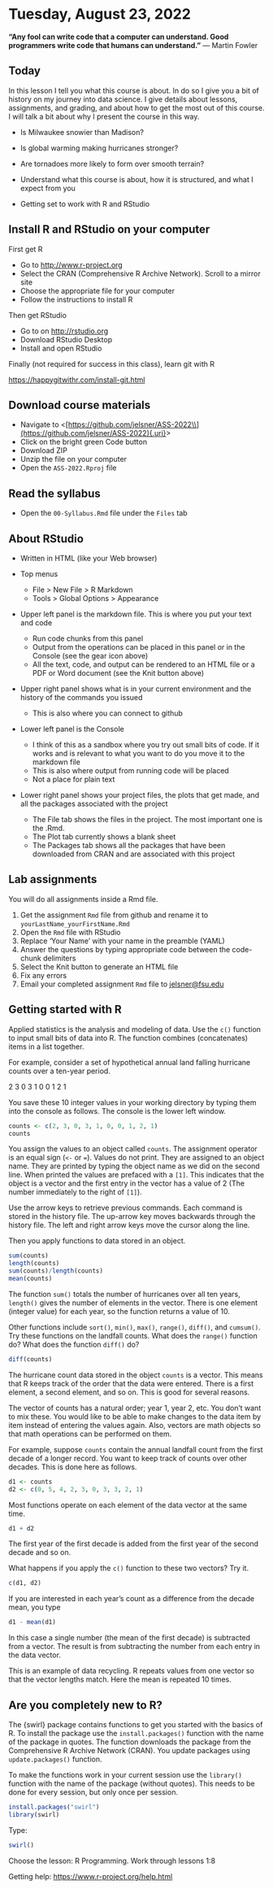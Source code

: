 # Tuesday, August 23, 2022 {.unnumbered}

**"Any fool can write code that a computer can understand. Good programmers write code that humans can understand."** --- Martin Fowler

## Today {.unnumbered}

In this lesson I tell you what this course is about. In do so I give you a bit of history on my journey into data science. I give details about lessons, assignments, and grading, and about how to get the most out of this course. I will talk a bit about why I present the course in this way.

-   Is Milwaukee snowier than Madison?

-   Is global warming making hurricanes stronger?

-   Are tornadoes more likely to form over smooth terrain?

-   Understand what this course is about, how it is structured, and what I expect from you

-   Getting set to work with R and RStudio

## Install R and RStudio on your computer {.unnumbered}

First get R

-   Go to <http://www.r-project.org>
-   Select the CRAN (Comprehensive R Archive Network). Scroll to a mirror site
-   Choose the appropriate file for your computer
-   Follow the instructions to install R

Then get RStudio

-   Go to on <http://rstudio.org>
-   Download RStudio Desktop
-   Install and open RStudio

Finally (not required for success in this class), learn git with R

<https://happygitwithr.com/install-git.html>

## Download course materials {.unnumbered}

-   Navigate to \<[[https://github.com/jelsner/ASS-2022\\\\](https://github.com/jelsner/ASS-2022\){.uri}]([https://github.com/jelsner/ASS-2022\\](https://github.com/jelsner/ASS-2022)%7B.uri%7D){.uri}\>
-   Click on the bright green Code button
-   Download ZIP
-   Unzip the file on your computer
-   Open the `ASS-2022.Rproj` file

## Read the syllabus {.unnumbered}

-   Open the `00-Syllabus.Rmd` file under the `Files` tab

## About RStudio {.unnumbered}

-   Written in HTML (like your Web browser)

-   Top menus

    -   File \> New File \> R Markdown
    -   Tools \> Global Options \> Appearance

-   Upper left panel is the markdown file. This is where you put your text and code

    -   Run code chunks from this panel
    -   Output from the operations can be placed in this panel or in the Console (see the gear icon above)
    -   All the text, code, and output can be rendered to an HTML file or a PDF or Word document (see the Knit button above)

-   Upper right panel shows what is in your current environment and the history of the commands you issued

    -   This is also where you can connect to github

-   Lower left panel is the Console

    -   I think of this as a sandbox where you try out small bits of code. If it works and is relevant to what you want to do you move it to the markdown file
    -   This is also where output from running code will be placed
    -   Not a place for plain text

-   Lower right panel shows your project files, the plots that get made, and all the packages associated with the project

    -   The File tab shows the files in the project. The most important one is the .Rmd.
    -   The Plot tab currently shows a blank sheet
    -   The Packages tab shows all the packages that have been downloaded from CRAN and are associated with this project

## Lab assignments {.unnumbered}

You will do all assignments inside a Rmd file.

1.  Get the assignment `Rmd` file from github and rename it to `yourLastName_yourFirstName.Rmd`
2.  Open the `Rmd` file with RStudio
3.  Replace 'Your Name' with your name in the preamble (YAML)
4.  Answer the questions by typing appropriate code between the code-chunk delimiters
5.  Select the Knit button to generate an HTML file
6.  Fix any errors
7.  Email your completed assignment `Rmd` file to [jelsner\@fsu.edu](mailto:jelsner@fsu.edu){.email}

## Getting started with R {.unnumbered}

Applied statistics is the analysis and modeling of data. Use the `c()` function to input small bits of data into R. The function combines (concatenates) items in a list together.

For example, consider a set of hypothetical annual land falling hurricane counts over a ten-year period.

2 3 0 3 1 0 0 1 2 1

You save these 10 integer values in your working directory by typing them into the console as follows. The console is the lower left window.

```r
counts <- c(2, 3, 0, 3, 1, 0, 0, 1, 2, 1)
counts
```

You assign the values to an object called `counts`. The assignment operator is an equal sign (`<-` or `=`). Values do not print. They are assigned to an object name. They are printed by typing the object name as we did on the second line. When printed the values are prefaced with a `[1]`. This indicates that the object is a vector and the first entry in the vector has a value of 2 (The number immediately to the right of `[1]`).

Use the arrow keys to retrieve previous commands. Each command is stored in the history file. The up-arrow key moves backwards through the history file. The left and right arrow keys move the cursor along the line.

Then you apply functions to data stored in an object.

```r
sum(counts)
length(counts)
sum(counts)/length(counts)
mean(counts)
```

The function `sum()` totals the number of hurricanes over all ten years, `length()` gives the number of elements in the vector. There is one element (integer value) for each year, so the function returns a value of 10.

Other functions include `sort()`, `min()`, `max()`, `range()`, `diff()`, and `cumsum()`. Try these functions on the landfall counts. What does the `range()` function do? What does the function `diff()` do?

```r
diff(counts)
```

The hurricane count data stored in the object `counts` is a vector. This means that R keeps track of the order that the data were entered. There is a first element, a second element, and so on. This is good for several reasons.

The vector of counts has a natural order; year 1, year 2, etc. You don't want to mix these. You would like to be able to make changes to the data item by item instead of entering the values again. Also, vectors are math objects so that math operations can be performed on them.

For example, suppose `counts` contain the annual landfall count from the first decade of a longer record. You want to keep track of counts over other decades. This is done here as follows.

```r
d1 <- counts
d2 <- c(0, 5, 4, 2, 3, 0, 3, 3, 2, 1)
```

Most functions operate on each element of the data vector at the same time.

```r
d1 + d2
```

The first year of the first decade is added from the first year of the second decade and so on.

What happens if you apply the `c()` function to these two vectors? Try it.

```r
c(d1, d2)
```

If you are interested in each year's count as a difference from the decade mean, you type

```r
d1 - mean(d1)
```

In this case a single number (the mean of the first decade) is subtracted from a vector. The result is from subtracting the number from each entry in the data vector.

This is an example of data recycling. R repeats values from one vector so that the vector lengths match. Here the mean is repeated 10 times.

## Are you completely new to R? {.unnumbered}

The {swirl} package contains functions to get you started with the basics of R. To install the package use the `install.packages()` function with the name of the package in quotes. The function downloads the package from the Comprehensive R Archive Network (CRAN). You update packages using `update.packages()` function.

To make the functions work in your current session use the `library()` function with the name of the package (without quotes). This needs to be done for every session, but only once per session.

```r
install.packages("swirl")
library(swirl)
```

Type:

```r
swirl()
```

Choose the lesson: R Programming. Work through lessons 1:8

Getting help: <https://www.r-project.org/help.html>
